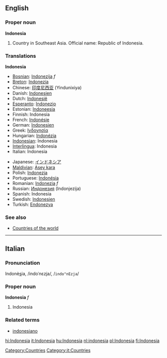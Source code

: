 ==English==
{{Wikipedia}}
===Proper noun===
'''Indonesia'''
# Country in Southeast Asia. Official name: Republic of Indonesia.

===Translations===
<!--DefA-->'''Indonesia'''
{{top}}
<!--languages from A to I go here-->
*[[Bosnian]]: [[Indonezija]] ''f''
*[[Breton]]: [[Indonezia]]
*Chinese: [[印度尼西亚]] (Yindunixiya)
*Danish: [[Indonesien]]
*Dutch: [[Indonesië]]
*[[Esperanto]]: [[Indonezio]]
*Estonian: [[Indoneesia]]
*Finnish: Indonesia
*French: [[Indonésie]]
*German: [[Indonesien]]
*Greek: [[Ινδονησία]]
*Hungarian: [[Indonézia]]
*[[Indonesian]]: Indonesia
*[[Interlingua]]: Indonesia
*Italian: Indonesia
{{mid}}
<!--languages from J to Z go here-->
*Japanese: [[インドネシア]]
*[[Maldivian]]: [[Asey kara]]
*Polish: [[Indonezja]]
*Portuguese: [[Indonésia]]
*Romanian: [[Indonezia]] ''f''
*Russian: [[Индонезия]] (Indonjezija)
*Spanish: Indonesia
*Swedish: [[Indonesien]]
*Turkish: [[Endonezya]]
{{bottom}}

===See also===
*[[Countries of the world]]
[[Category:Countries]]

----

==Italian==
===Pronunciation===
Indonè<u>s</u>ia, /indoˈnɛzja/, /<tt>indo"nEzja</tt>/
===Proper noun===
'''Indonesia''' ''f''

# Indonesia

===Related terms===
*[[indonesiano]]
[[Category:it:Countries]]
[[hi:Indonesia]]
[[it:Indonesia]]
[[hu:Indonesia]]
[[nl:indonesia]]
[[pl:Indonesia]]
[[fi:Indonesia]]